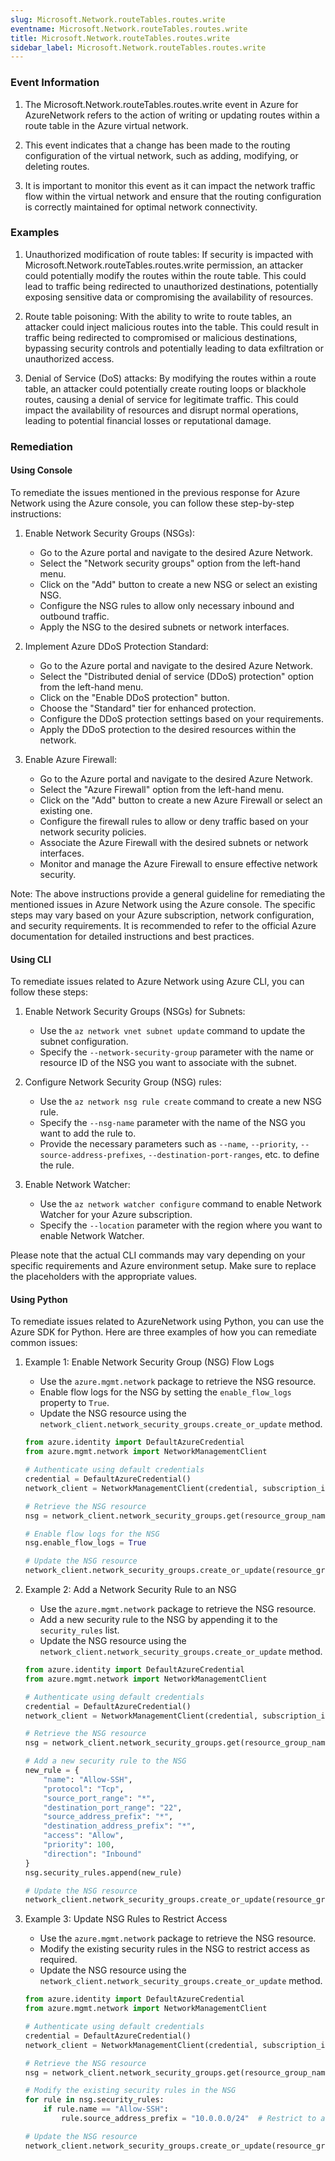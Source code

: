 ```yaml
--- 
slug: Microsoft.Network.routeTables.routes.write
eventname: Microsoft.Network.routeTables.routes.write
title: Microsoft.Network.routeTables.routes.write
sidebar_label: Microsoft.Network.routeTables.routes.write
---
```

                       
### Event Information

1. The Microsoft.Network.routeTables.routes.write event in Azure for AzureNetwork refers to the action of writing or updating routes within a route table in the Azure virtual network.

2. This event indicates that a change has been made to the routing configuration of the virtual network, such as adding, modifying, or deleting routes.

3. It is important to monitor this event as it can impact the network traffic flow within the virtual network and ensure that the routing configuration is correctly maintained for optimal network connectivity.


### Examples

1. Unauthorized modification of route tables: If security is impacted with Microsoft.Network.routeTables.routes.write permission, an attacker could potentially modify the routes within the route table. This could lead to traffic being redirected to unauthorized destinations, potentially exposing sensitive data or compromising the availability of resources.

2. Route table poisoning: With the ability to write to route tables, an attacker could inject malicious routes into the table. This could result in traffic being redirected to compromised or malicious destinations, bypassing security controls and potentially leading to data exfiltration or unauthorized access.

3. Denial of Service (DoS) attacks: By modifying the routes within a route table, an attacker could potentially create routing loops or blackhole routes, causing a denial of service for legitimate traffic. This could impact the availability of resources and disrupt normal operations, leading to potential financial losses or reputational damage.

### Remediation

#### Using Console

To remediate the issues mentioned in the previous response for Azure Network using the Azure console, you can follow these step-by-step instructions:

1. Enable Network Security Groups (NSGs):
   - Go to the Azure portal and navigate to the desired Azure Network.
   - Select the "Network security groups" option from the left-hand menu.
   - Click on the "Add" button to create a new NSG or select an existing NSG.
   - Configure the NSG rules to allow only necessary inbound and outbound traffic.
   - Apply the NSG to the desired subnets or network interfaces.

2. Implement Azure DDoS Protection Standard:
   - Go to the Azure portal and navigate to the desired Azure Network.
   - Select the "Distributed denial of service (DDoS) protection" option from the left-hand menu.
   - Click on the "Enable DDoS protection" button.
   - Choose the "Standard" tier for enhanced protection.
   - Configure the DDoS protection settings based on your requirements.
   - Apply the DDoS protection to the desired resources within the network.

3. Enable Azure Firewall:
   - Go to the Azure portal and navigate to the desired Azure Network.
   - Select the "Azure Firewall" option from the left-hand menu.
   - Click on the "Add" button to create a new Azure Firewall or select an existing one.
   - Configure the firewall rules to allow or deny traffic based on your network security policies.
   - Associate the Azure Firewall with the desired subnets or network interfaces.
   - Monitor and manage the Azure Firewall to ensure effective network security.

Note: The above instructions provide a general guideline for remediating the mentioned issues in Azure Network using the Azure console. The specific steps may vary based on your Azure subscription, network configuration, and security requirements. It is recommended to refer to the official Azure documentation for detailed instructions and best practices.

#### Using CLI

To remediate issues related to Azure Network using Azure CLI, you can follow these steps:

1. Enable Network Security Groups (NSGs) for Subnets:
   - Use the `az network vnet subnet update` command to update the subnet configuration.
   - Specify the `--network-security-group` parameter with the name or resource ID of the NSG you want to associate with the subnet.

2. Configure Network Security Group (NSG) rules:
   - Use the `az network nsg rule create` command to create a new NSG rule.
   - Specify the `--nsg-name` parameter with the name of the NSG you want to add the rule to.
   - Provide the necessary parameters such as `--name`, `--priority`, `--source-address-prefixes`, `--destination-port-ranges`, etc. to define the rule.

3. Enable Network Watcher:
   - Use the `az network watcher configure` command to enable Network Watcher for your Azure subscription.
   - Specify the `--location` parameter with the region where you want to enable Network Watcher.

Please note that the actual CLI commands may vary depending on your specific requirements and Azure environment setup. Make sure to replace the placeholders with the appropriate values.

#### Using Python

To remediate issues related to AzureNetwork using Python, you can use the Azure SDK for Python. Here are three examples of how you can remediate common issues:

1. Example 1: Enable Network Security Group (NSG) Flow Logs
   - Use the `azure.mgmt.network` package to retrieve the NSG resource.
   - Enable flow logs for the NSG by setting the `enable_flow_logs` property to `True`.
   - Update the NSG resource using the `network_client.network_security_groups.create_or_update` method.

   ```python
   from azure.identity import DefaultAzureCredential
   from azure.mgmt.network import NetworkManagementClient

   # Authenticate using default credentials
   credential = DefaultAzureCredential()
   network_client = NetworkManagementClient(credential, subscription_id)

   # Retrieve the NSG resource
   nsg = network_client.network_security_groups.get(resource_group_name, nsg_name)

   # Enable flow logs for the NSG
   nsg.enable_flow_logs = True

   # Update the NSG resource
   network_client.network_security_groups.create_or_update(resource_group_name, nsg_name, nsg)
   ```

2. Example 2: Add a Network Security Rule to an NSG
   - Use the `azure.mgmt.network` package to retrieve the NSG resource.
   - Add a new security rule to the NSG by appending it to the `security_rules` list.
   - Update the NSG resource using the `network_client.network_security_groups.create_or_update` method.

   ```python
   from azure.identity import DefaultAzureCredential
   from azure.mgmt.network import NetworkManagementClient

   # Authenticate using default credentials
   credential = DefaultAzureCredential()
   network_client = NetworkManagementClient(credential, subscription_id)

   # Retrieve the NSG resource
   nsg = network_client.network_security_groups.get(resource_group_name, nsg_name)

   # Add a new security rule to the NSG
   new_rule = {
       "name": "Allow-SSH",
       "protocol": "Tcp",
       "source_port_range": "*",
       "destination_port_range": "22",
       "source_address_prefix": "*",
       "destination_address_prefix": "*",
       "access": "Allow",
       "priority": 100,
       "direction": "Inbound"
   }
   nsg.security_rules.append(new_rule)

   # Update the NSG resource
   network_client.network_security_groups.create_or_update(resource_group_name, nsg_name, nsg)
   ```

3. Example 3: Update NSG Rules to Restrict Access
   - Use the `azure.mgmt.network` package to retrieve the NSG resource.
   - Modify the existing security rules in the NSG to restrict access as required.
   - Update the NSG resource using the `network_client.network_security_groups.create_or_update` method.

   ```python
   from azure.identity import DefaultAzureCredential
   from azure.mgmt.network import NetworkManagementClient

   # Authenticate using default credentials
   credential = DefaultAzureCredential()
   network_client = NetworkManagementClient(credential, subscription_id)

   # Retrieve the NSG resource
   nsg = network_client.network_security_groups.get(resource_group_name, nsg_name)

   # Modify the existing security rules in the NSG
   for rule in nsg.security_rules:
       if rule.name == "Allow-SSH":
           rule.source_address_prefix = "10.0.0.0/24"  # Restrict to a specific IP range

   # Update the NSG resource
   network_client.network_security_groups.create_or_update(resource_group_name, nsg_name, nsg)
   ```


 